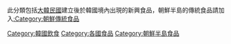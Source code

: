 此分類包括[[大韓民國|大韓民國]]建立後於韓國境內出現的新興食品，朝鮮半島的傳統食品請加入[[:Category:朝鮮傳統食品|:Category:朝鮮傳統食品]]
[[Category:韓國飲食|Category:韓國飲食]]
[[Category:各國食品|Category:各國食品]]
[[Category:朝鮮半島食品|Category:朝鮮半島食品]]